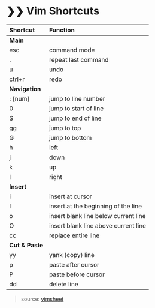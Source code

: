 # ❯❯ Vim Shortcuts

| Shortcut | Function |
|:--|:--|
| **Main** |
| esc | command mode |
| . | repeat last command |
| u |  undo |
| ctrl+r | redo |
| **Navigation** |
| : [num] | jump to line number |
| 0 | jump to start of line |
| $ | jump to end of line |
| gg | jump to top |
| G | jump to bottom |
| h | left |
| j | down |
| k | up |
| l | right |
| **Insert** |
| i | insert at cursor |
| I | insert at the beginning of the line |
| o | insert blank line below current line |
| O | insert blank line above current line |
| cc | replace entire line |
| **Cut & Paste** |
| yy | yank (copy) line |
| p | paste after cursor |
| P | paste before cursor |
| dd | delete line |

> source: [vimsheet](https://vimsheet.com/)